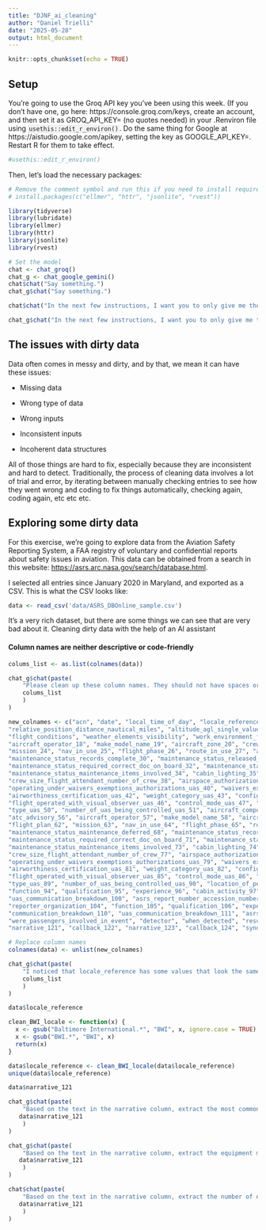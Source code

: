 ```yaml
---
title: "DJNF_ai_cleaning"
author: "Daniel Trielli"
date: "2025-05-28"
output: html_document
---
```


```r
knitr::opts_chunk$set(echo = TRUE)
```

## Setup

You're going to use the Groq API key you've been using this week. (If you don't have one, go here: https://console.groq.com/keys, create an account, and then set it as GROQ_API_KEY=<your key> (no quotes needed) in your .Renviron file using `usethis::edit_r_environ()`{style="padding: 0px 1px; border-width: 1px; border-style: solid; border-color: rgb(230, 230, 230) !important; border-image: initial; background-color: rgb(243, 243, 243) !important; font-family: Monaco, monospace !important; font-size: 9pt !important;"}. Do the same thing for Google at https://aistudio.google.com/apikey, setting the key as GOOGLE_API_KEY=<your google key>. Restart R for them to take effect.

```r
#usethis::edit_r_environ()
```

Then, let's load the necessary packages:

```r
# Remove the comment symbol and run this if you need to install required packages
# install.packages(c("ellmer", "httr", "jsonlite", "rvest"))
```

```r
library(tidyverse)
library(lubridate) 
library(ellmer)
library(httr)
library(jsonlite)
library(rvest)
```

```r

# Set the model
chat <- chat_groq()
chat_g <- chat_google_gemini()
chat$chat("Say something.")
chat_g$chat("Say something.")
```

```r
chat$chat("In the next few instructions, I want you to only give me the thing I'm asking. I don't want any intros or explanations or pleasentries. I want you to provide only code in R that does the thing I'm requesting. There's also no reason to put things in R markdown format. I just want the raw code, which I will save in my own variables, therefore I don't need any extra stuff. If you understand, give me a code for reading a csv called test.csv")

chat_g$chat("In the next few instructions, I want you to only give me the thing I'm asking. I don't want any intros or explanations or pleasentries. I want you to provide only how the code in R looks like. Do not use Markdown code blocks or triple backticks. I just want the raw code, which I will save in my own variables, therefore I don't need any extra stuff. If you understand, give me a code for reading a csv called test.csv")
```

## The issues with dirty data

Data often comes in messy and dirty, and by that, we mean it can have these issues:

-   Missing data

-   Wrong type of data

-   Wrong inputs

-   Inconsistent inputs

-   Incoherent data structures

All of those things are hard to fix, especially because they are inconsistent and hard to detect. Traditionally, the process of cleaning data involves a lot of trial and error, by iterating between manually checking entries to see how they went wrong and coding to fix things automatically, checking again, coding again, etc etc etc.

## Exploring some dirty data

For this exercise, we're going to explore data from the Aviation Safety Reporting System, a FAA registry of voluntary and confidential reports about safety issues in aviation. This data can be obtained from a search in this website: <https://asrs.arc.nasa.gov/search/database.html>.

I selected all entries since January 2020 in Maryland, and exported as a CSV. This is what the CSV looks like:

```r
data <- read_csv('data/ASRS_DBOnline_sample.csv')
```

It's a very rich dataset, but there are some things we can see that are very bad about it. Cleaning dirty data with the help of an AI assistant

#### Column names are neither descriptive or code-friendly

```r
colums_list <- as.list(colnames(data))
```

```r
chat_g$chat(paste(
    "Please clean up these column names. They should not have spaces or periods, just underlines to signify spaces when absolutely necessary. They also should not have capital letters or start with numbers. Make a list with only the new names, in R format, with no line breaks. Do not put each item in its own c() list. Have it all be in one c() list. Do not include any other text other than the list. No intro, no explanation, no r markdown code",
    colums_list
    )
)
```

```r
new_colnames <- c("acn", "date", "local_time_of_day", "locale_reference", "state_reference", "relative_position_angle_radial", 
"relative_position_distance_nautical_miles", "altitude_agl_single_value", "altitude_msl_single_value", "latitude_longitude_uas", 
"flight_conditions", "weather_elements_visibility", "work_environment_factor", "light", "ceiling", "rvr_single_value", "atc_advisory_17",
"aircraft_operator_18", "make_model_name_19", "aircraft_zone_20", "crew_size_21", "operating_under_far_part_22", "flight_plan_23", 
"mission_24", "nav_in_use_25", "flight_phase_26", "route_in_use_27", "airspace_28", "maintenance_status_maintenance_deferred_29", 
"maintenance_status_records_complete_30", "maintenance_status_released_for_service_31", 
"maintenance_status_required_correct_doc_on_board_32", "maintenance_status_maintenance_type_33", 
"maintenance_status_maintenance_items_involved_34", "cabin_lighting_35", "number_of_seats_number_36", "passengers_on_board_number_37", 
"crew_size_flight_attendant_number_of_crew_38", "airspace_authorization_provider_uas_39", 
"operating_under_waivers_exemptions_authorizations_uas_40", "waivers_exemptions_authorizations_uas_41", 
"airworthiness_certification_uas_42", "weight_category_uas_43", "configuration_uas_44", "flight_operated_as_uas_45", 
"flight_operated_with_visual_observer_uas_46", "control_mode_uas_47", "flying_in_near_over_uas_48", "passenger_capable_uas_49", 
"type_uas_50", "number_of_uas_being_controlled_uas_51", "aircraft_component", "manufacturer", "aircraft_reference", "problem", 
"atc_advisory_56", "aircraft_operator_57", "make_model_name_58", "aircraft_zone_59", "crew_size_60", "operating_under_far_part_61", 
"flight_plan_62", "mission_63", "nav_in_use_64", "flight_phase_65", "route_in_use_66", "airspace_67", 
"maintenance_status_maintenance_deferred_68", "maintenance_status_records_complete_69", "maintenance_status_released_for_service_70", 
"maintenance_status_required_correct_doc_on_board_71", "maintenance_status_maintenance_type_72", 
"maintenance_status_maintenance_items_involved_73", "cabin_lighting_74", "number_of_seats_number_75", "passengers_on_board_number_76", 
"crew_size_flight_attendant_number_of_crew_77", "airspace_authorization_provider_uas_78", 
"operating_under_waivers_exemptions_authorizations_uas_79", "waivers_exemptions_authorizations_uas_80", 
"airworthiness_certification_uas_81", "weight_category_uas_82", "configuration_uas_83", "flight_operated_as_uas_84", 
"flight_operated_with_visual_observer_uas_85", "control_mode_uas_86", "flying_in_near_over_uas_87", "passenger_capable_uas_88", 
"type_uas_89", "number_of_uas_being_controlled_uas_90", "location_of_person_91", "location_in_aircraft_92", "reporter_organization_93", 
"function_94", "qualification_95", "experience_96", "cabin_activity_97", "human_factors_98", "communication_breakdown_99", 
"uas_communication_breakdown_100", "asrs_report_number_accession_number_101", "location_of_person_102", "location_in_aircraft_103", 
"reporter_organization_104", "function_105", "qualification_106", "experience_107", "cabin_activity_108", "human_factors_109", 
"communication_breakdown_110", "uas_communication_breakdown_111", "asrs_report_number_accession_number_112", "anomaly", "miss_distance", 
"were_passengers_involved_in_event", "detector", "when_detected", "result", "contributing_factors_situations", "primary_problem", 
"narrative_121", "callback_122", "narrative_123", "callback_124", "synopsis", "x126")
```

```r
# Replace column names
colnames(data) <- unlist(new_colnames)
```

```r
chat_g$chat(paste(
    "I noticed that locale_reference has some values that look the same, but are inconsistent, with BWI being called different things like Baltimore International. Can you clean that up?",
    colums_list
    )
)

data$locale_reference
```

```r
clean_BWI_locale <- function(x) {
  x <- gsub("Baltimore International.*", "BWI", x, ignore.case = TRUE)
  x <- gsub("BWI.*", "BWI", x)
  return(x)
}

data$locale_reference <- clean_BWI_locale(data$locale_reference)
unique(data$locale_reference)
```

```r

data$narrative_121

chat_g$chat(paste(
    "Based on the text in the narrative column, extract the most common issues that were described and make a ranking.",
   data$narrative_121
    )
)

chat_g$chat(paste(
    "Based on the text in the narrative column, extract the equipment malfunctions. specify what went wrong.",
   data$narrative_121
    )
)

chat$chat(paste(
    "Based on the text in the narrative column, extract the number of equipment malfunctions. specify what went wrong in each one.",
   data$narrative_121
    )
)

```

```r

```
